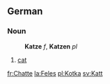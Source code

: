 ==German==
===Noun===
:'''Katze''' ''f'', '''Katzen''' ''pl''
#[[cat]]

[[fr:Chatte]]
[[la:Feles]]
[[pl:Kotka]]
[[sv:Katt]]